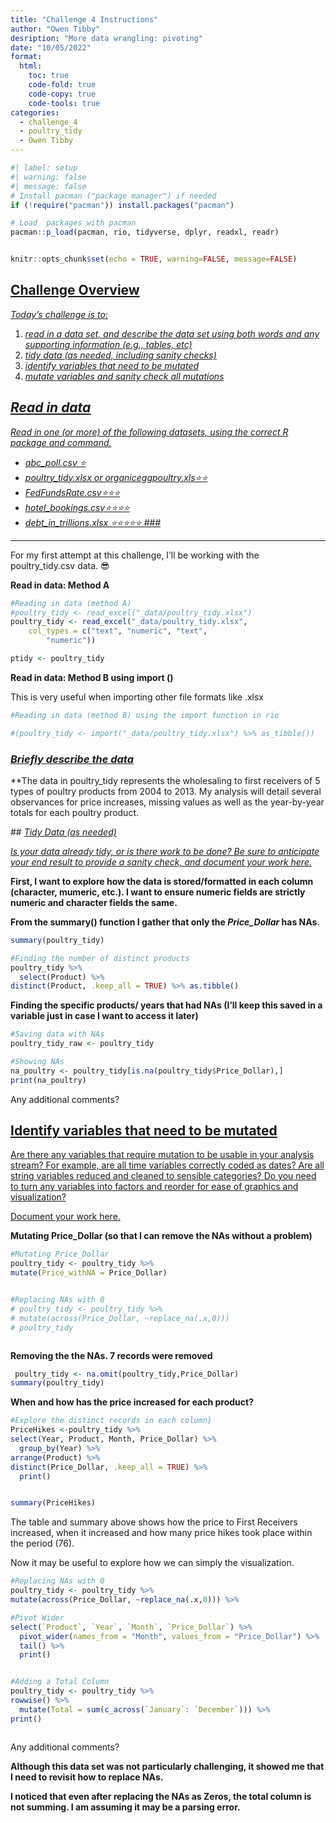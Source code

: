 ```yaml
---
title: "Challenge 4 Instructions"
author: "Owen Tibby"
desription: "More data wrangling: pivoting"
date: "10/05/2022"
format:
  html:
    toc: true
    code-fold: true
    code-copy: true
    code-tools: true
categories:
  - challenge_4
  - poultry_tidy
  - Owen Tibby
---
```


```r
#| label: setup
#| warning: false
#| message: false
# Install pacman ("package manager") if needed
if (!require("pacman")) install.packages("pacman")

# Load  packages with pacman
pacman::p_load(pacman, rio, tidyverse, dplyr, readxl, readr)


knitr::opts_chunk$set(echo = TRUE, warning=FALSE, message=FALSE)
```

## [Challenge Overview]{.underline}

[*Today's challenge is to:*]{.underline}

1)  [*read in a data set, and describe the data set using both words and any supporting information (e.g., tables, etc)*]{.underline}
2)  [*tidy data (as needed, including sanity checks)*]{.underline}
3)  [*identify variables that need to be mutated*]{.underline}
4)  [*mutate variables and sanity check all mutations*]{.underline}

## [*Read in data*]{.underline}

[*Read in one (or more) of the following datasets, using the correct R package and command.*]{.underline}

-   [*abc_poll.csv ⭐*]{.underline}
-   [*poultry_tidy.xlsx or organiceggpoultry.xls⭐⭐*]{.underline}
-   [*FedFundsRate.csv⭐⭐⭐*]{.underline}
-   [*hotel_bookings.csv⭐⭐⭐⭐*]{.underline}
-   [*debt_in_trillions.xlsx ⭐⭐⭐⭐⭐ \###*]{.underline}

------------------------------------------------------------------------

For my first attempt at this challenge, I'll be working with the poultry_tidy.csv data. 😎

**Read in data: Method A**

```r
#Reading in data (method A)
#poultry_tidy <- read_excel("_data/poultry_tidy.xlsx")
poultry_tidy <- read_excel("_data/poultry_tidy.xlsx", 
    col_types = c("text", "numeric", "text", 
        "numeric"))

ptidy <- poultry_tidy

```

**Read in data: Method B using import ()**

This is very useful when importing other file formats like .xlsx

```r
#Reading in data (method B) using the import function in rio

#(poultry_tidy <- import("_data/poultry_tidy.xlsx") %>% as_tibble())
```

### [*Briefly describe the data*]{.underline}

\*\*The data in poultry_tidy represents the wholesaling to first receivers of 5 types of poultry products from 2004 to 2013. My analysis will detail several observances for price increases, missing values as well as the year-by-year totals for each poultry product.

\## [*Tidy Data (as needed)*]{.underline}

[*Is your data already tidy, or is there work to be done? Be sure to anticipate your end result to provide a sanity check, and document your work here.*]{.underline}

**First, I want to explore how the data is stored/formatted in each column (character, mumeric, etc.). I want to ensure numeric fields are strictly numeric and character fields the same.**

**From the summary() function I gather that only the *Price_Dollar* has NAs**.

```r
summary(poultry_tidy)

#Finding the number of distinct products
poultry_tidy %>% 
  select(Product) %>% 
distinct(Product, .keep_all = TRUE) %>% as.tibble()

```

**Finding the specific products/ years that had NAs (I'll keep this saved in a variable just in case I want to access it later)**

```r
#Saving data with NAs
poultry_tidy_raw <- poultry_tidy

#Showing NAs
na_poultry <- poultry_tidy[is.na(poultry_tidy$Price_Dollar),]
print(na_poultry)

```

Any additional comments?

## [Identify variables that need to be mutated]{.underline}

[Are there any variables that require mutation to be usable in your analysis stream? For example, are all time variables correctly coded as dates? Are all string variables reduced and cleaned to sensible categories? Do you need to turn any variables into factors and reorder for ease of graphics and visualization?]{.underline}

[Document your work here.]{.underline}

**Mutating Price_Dollar (so that I can remove the NAs without a problem)**

```r
#Mutating Price_Dollar
poultry_tidy <- poultry_tidy %>%
mutate(Price_withNA = Price_Dollar)


#Replacing NAs with 0
# poultry_tidy <- poultry_tidy %>%
# mutate(across(Price_Dollar, ~replace_na(.x,0)))
# poultry_tidy



```

**Removing the the NAs. 7 records were removed**

```r
 poultry_tidy <- na.omit(poultry_tidy,Price_Dollar)
summary(poultry_tidy)

```

**When and how has the price increased for each product?**

```r
#Explore the distinct records in each column}
PriceHikes <-poultry_tidy %>%
select(Year, Product, Month, Price_Dollar) %>%
  group_by(Year) %>% 
arrange(Product) %>%
distinct(Price_Dollar, .keep_all = TRUE) %>% 
  print()


summary(PriceHikes)

```

The table and summary above shows how the price to First Receivers increased, when it increased and how many price hikes took place within the period (76).

Now it may be useful to explore how we can simply the visualization.

```r
#Replacing NAs with 0
poultry_tidy <- poultry_tidy %>%
mutate(across(Price_Dollar, ~replace_na(.x,0))) %>% 

#Pivot Wider
select(`Product`, `Year`, `Month`, `Price_Dollar`) %>% 
  pivot_wider(names_from = "Month", values_from = "Price_Dollar") %>% 
  tail() %>% 
  print()



```

```r


#Adding a Total Column
poultry_tidy <- poultry_tidy %>%
rowwise() %>% 
  mutate(Total = sum(c_across(`January`: `December`))) %>% 
print()

```

```r


```

Any additional comments?

**Although this data set was not particularly challenging, it showed me that I need to revisit how to replace NAs.**

**I noticed that even after replacing the NAs as Zeros, the total column is not summing. I am assuming it may be a parsing error.**

